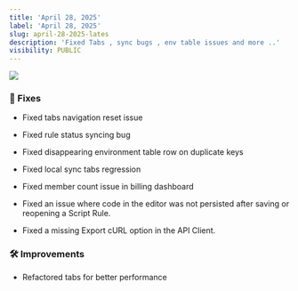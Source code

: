 ```yaml
---
title: 'April 28, 2025'
label: 'April 28, 2025'
slug: april-28-2025-lates
description: 'Fixed Tabs , sync bugs , env table issues and more ..'
visibility: PUBLIC
---
```

<img src="/images/april-28-2025-lates/3d5750f6-1da6-4738-a2ad-84d2b12a310d.png" align="center" fullwidth="false" />

### **🐛 Fixes**

* Fixed tabs navigation reset issue

* Fixed rule status syncing bug

* Fixed disappearing environment table row on duplicate keys

* Fixed local sync tabs regression

* Fixed member count issue in billing dashboard

* Fixed an issue where code in the editor was not persisted after saving or reopening a Script Rule.

* Fixed a missing Export cURL option in the API Client.

### **🛠️ Improvements**

* Refactored tabs for better performance
